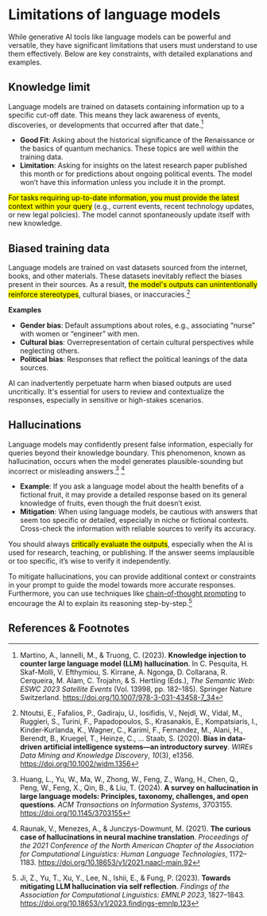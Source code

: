 # Limitations of language models

While generative AI tools like language models can be powerful and versatile, they have significant limitations that users must understand to use them effectively. Below are key constraints, with detailed explanations and examples.

## Knowledge limit

Language models are trained on datasets containing information up to a specific cut-off date. This means they lack awareness of events, discoveries, or developments that occurred after that date.[^1]

- **Good Fit**: Asking about the historical significance of the Renaissance or the basics of quantum mechanics. These topics are well within the training data.
- **Limitation**: Asking for insights on the latest research paper published this month or for predictions about ongoing political events. The model won’t have this information unless you include it in the prompt.

<mark>For tasks requiring up-to-date information, you must provide the latest context within your query</mark> (e.g., current events, recent technology updates, or new legal policies). The model cannot spontaneously update itself with new knowledge.

## Biased training data

Language models are trained on vast datasets sourced from the internet, books, and other materials. These datasets inevitably reflect the biases present in their sources. As a result, <mark>the model's outputs can unintentionally reinforce stereotypes</mark>, cultural biases, or inaccuracies.[^2]

**Examples**

- **Gender bias**: Default assumptions about roles, e.g., associating “nurse” with women or “engineer” with men.
- **Cultural bias**: Overrepresentation of certain cultural perspectives while neglecting others.
- **Political bias**: Responses that reflect the political leanings of the data sources.

AI can inadvertently perpetuate harm when biased outputs are used uncritically. It's essential for users to review and contextualize the responses, especially in sensitive or high-stakes scenarios.

## Hallucinations

Language models may confidently present false information, especially for queries beyond their knowledge boundary. This phenomenon, known as hallucination, occurs when the model generates plausible-sounding but incorrect or misleading answers.[^3] [^4]

- **Example**: If you ask a language model about the health benefits of a fictional fruit, it may provide a detailed response based on its general knowledge of fruits, even though the fruit doesn’t exist.
- **Mitigation**: When using language models, be cautious with answers that seem too specific or detailed, especially in niche or fictional contexts. Cross-check the information with reliable sources to verify its accuracy.

You should always <mark>critically evaluate the outputs</mark>, especially when the AI is used for research, teaching, or publishing. If the answer seems implausible or too specific, it’s wise to verify it independently.

To mitigate hallucinations, you can provide additional context or constraints in your prompt to guide the model towards more accurate responses. Furthermore, you can use techniques like [chain-of-thought prompting](/prompting/chain_of_thought_prompting) to encourage the AI to explain its reasoning step-by-step.[^5]

## References & Footnotes

[^1]: Martino, A., Iannelli, M., & Truong, C. (2023). **Knowledge injection to counter large language model (LLM) hallucination**. In C. Pesquita, H. Skaf-Molli, V. Efthymiou, S. Kirrane, A. Ngonga, D. Collarana, R. Cerqueira, M. Alam, C. Trojahn, & S. Hertling (Eds.), *The Semantic Web: ESWC 2023 Satellite Events* (Vol. 13998, pp. 182–185). Springer Nature Switzerland. https://doi.org/10.1007/978-3-031-43458-7_34

[^2]: Ntoutsi, E., Fafalios, P., Gadiraju, U., Iosifidis, V., Nejdl, W., Vidal, M., Ruggieri, S., Turini, F., Papadopoulos, S., Krasanakis, E., Kompatsiaris, I., Kinder‐Kurlanda, K., Wagner, C., Karimi, F., Fernandez, M., Alani, H., Berendt, B., Kruegel, T., Heinze, C., … Staab, S. (2020). **Bias in data‐driven artificial intelligence systems—an introductory survey**. *WIREs Data Mining and Knowledge Discovery*, *10*(3), e1356. https://doi.org/10.1002/widm.1356
    
[^3]: Huang, L., Yu, W., Ma, W., Zhong, W., Feng, Z., Wang, H., Chen, Q., Peng, W., Feng, X., Qin, B., & Liu, T. (2024). **A survey on hallucination in large language models: Principles, taxonomy, challenges, and open questions**. *ACM Transactions on Information Systems*, 3703155. https://doi.org/10.1145/3703155

[^4]: Raunak, V., Menezes, A., & Junczys-Dowmunt, M. (2021). **The curious case of hallucinations in neural machine translation**. *Proceedings of the 2021 Conference of the North American Chapter of the Association for Computational Linguistics: Human Language Technologies*, 1172–1183. https://doi.org/10.18653/v1/2021.naacl-main.92


[^5]: Ji, Z., Yu, T., Xu, Y., Lee, N., Ishii, E., & Fung, P. (2023). **Towards mitigating LLM hallucination via self reflection**. *Findings of the Association for Computational Linguistics: EMNLP 2023*, 1827–1843. https://doi.org/10.18653/v1/2023.findings-emnlp.123
